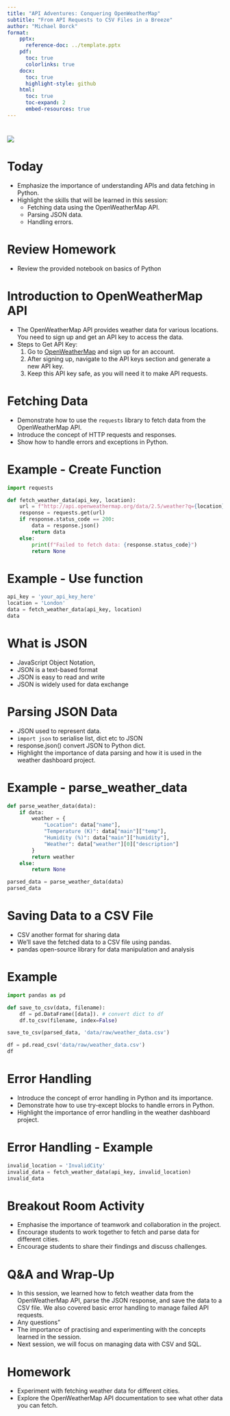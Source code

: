 ```yaml
---
title: "API Adventures: Conquering OpenWeatherMap"
subtitle: "From API Requests to CSV Files in a Breeze"
author: "Michael Borck"
format:
    pptx:
      reference-doc: ../template.pptx
    pdf:
      toc: true
      colorlinks: true
    docx:
      toc: true
      highlight-style: github
    html:
      toc: true
      toc-expand: 2
      embed-resources: true
---
```


# 
![](../images/curtin-copy-right.png)


# Today
- Emphasize the importance of understanding APIs and data fetching in Python.
- Highlight the skills that will be learned in this session:
  - Fetching data using the OpenWeatherMap API.
  - Parsing JSON data.
  - Handling errors.

# Review Homework
- Review the provided notebook on basics of Python

# Introduction to OpenWeatherMap API
- The OpenWeatherMap API provides weather data for various locations. You need to sign up and get an API key to access the data.
- Steps to Get API Key:
  1. Go to [OpenWeatherMap](https://home.openweathermap.org/users/sign_up) and sign up for an account.
  2. After signing up, navigate to the API keys section and generate a new API key.
  3. Keep this API key safe, as you will need it to make API requests.


# Fetching Data
- Demonstrate how to use the `requests` library to fetch data from the OpenWeatherMap API.
- Introduce the concept of HTTP requests and responses.
- Show how to handle errors and exceptions in Python.

# Example - Create Function
```python
import requests

def fetch_weather_data(api_key, location):
    url = f"http://api.openweathermap.org/data/2.5/weather?q={location}&appid={api_key}"
    response = requests.get(url)
    if response.status_code == 200:
        data = response.json()
        return data
    else:
        print(f"Failed to fetch data: {response.status_code}")
        return None
```

# Example - Use function
```python
api_key = 'your_api_key_here'
location = 'London'
data = fetch_weather_data(api_key, location)
data
```
# What is JSON
- JavaScript Object Notation,
- JSON is a text-based format
- JSON is easy to read and write
- JSON is widely used for data exchange


# Parsing JSON Data
- JSON used to represent data.
- `import json` to serialise list, dict etc to JSON
- response.json() convert JSON to Python dict.
- Highlight the importance of data parsing and how it is used in the weather dashboard project.


# Example - parse_weather_data
```python
def parse_weather_data(data):
    if data:
        weather = {
            "Location": data["name"],
            "Temperature (K)": data["main"]["temp"],
            "Humidity (%)": data["main"]["humidity"],
            "Weather": data["weather"][0]["description"]
        }
        return weather
    else:
        return None

parsed_data = parse_weather_data(data)
parsed_data
```

# Saving Data to a CSV File
- CSV another format for sharing data
- We'll save the fetched data to a CSV file using pandas.
- pandas open-source library for data manipulation and analysis

# Example
```python
import pandas as pd

def save_to_csv(data, filename):
    df = pd.DataFrame([data]). # convert dict to df
    df.to_csv(filename, index=False)

save_to_csv(parsed_data, 'data/raw/weather_data.csv')
```

```python
df = pd.read_csv('data/raw/weather_data.csv')
df
```


# Error Handling
- Introduce the concept of error handling in Python and its importance.
- Demonstrate how to use try-except blocks to handle errors in Python.
- Highlight the importance of error handling in the weather dashboard project.

# Error Handling - Example
```python
invalid_location = 'InvalidCity'
invalid_data = fetch_weather_data(api_key, invalid_location)
invalid_data
```

# Breakout Room Activity
- Emphasise the importance of teamwork and collaboration in the project.
- Encourage students to work together to fetch and parse data for different cities.
- Encourage students to share their findings and discuss challenges.

# Q&A and Wrap-Up
- In this session, we learned how to fetch weather data from the OpenWeatherMap API, parse the JSON response, and save the data to a CSV file. We also covered basic error handling to manage failed API requests.
- Any questions"
- The importance of practising and experimenting with the concepts learned in the session.
- Next session, we will focus on managing data with CSV and SQL.

# Homework
- Experiment with fetching weather data for different cities.
- Explore the OpenWeatherMap API documentation to see what other data you can fetch.
